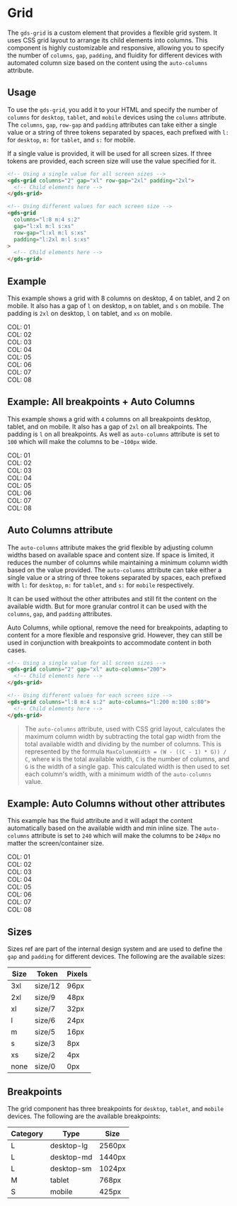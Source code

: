 
<Meta title="Components/Grid" />

# Grid

The `gds-grid` is a custom element that provides a flexible grid system. It uses CSS grid layout to arrange its child elements into columns. This component is highly customizable and responsive, allowing you to specify the number of `columns`, `gap`, `padding`, and fluidity for different devices with automated column size based on the content using the `auto-columns` attribute.

## Usage

To use the `gds-grid`, you add it to your HTML and specify the number of `columns` for `desktop`, `tablet`, and `mobile` devices using the `columns` attribute. The `columns`, `gap`, `row-gap` and `padding` attributes can take either a single value or a string of three tokens separated by spaces, each prefixed with `l:` for `desktop`, `m:` for `tablet`, and `s:` for mobile.

If a single value is provided, it will be used for all screen sizes. If three tokens are provided, each screen size will use the value specified for it.

```html
<!-- Using a single value for all screen sizes -->
<gds-grid columns="2" gap="xl" row-gap="2xl" padding="2xl">
  <!-- Child elements here -->
</gds-grid>

<!-- Using different values for each screen size -->
<gds-grid
  columns="l:8 m:4 s:2"
  gap="l:xl m:l s:xs"
  row-gap="l:xl m:l s:xs"
  padding="l:2xl m:l s:xs"
>
  <!-- Child elements here -->
</gds-grid>
```

## Example

This example shows a grid with 8 columns on desktop, 4 on tablet, and 2 on mobile. It also has a gap of `l` on desktop, `m` on tablet, and `s` on mobile. The padding is `2xl` on desktop, `l` on tablet, and `xs` on mobile.

<Canvas>
  <gds-grid columns="l:8 m:4 s:2" gap="l:l m:m s:s" padding="l:2xl m:l s:xs">
    <div>COL: 01</div>
    <div>COL: 02</div>
    <div>COL: 03</div>
    <div>COL: 04</div>
    <div>COL: 05</div>
    <div>COL: 06</div>
    <div>COL: 07</div>
    <div>COL: 08</div>
  </gds-grid>
</Canvas>

## Example: All breakpoints + Auto Columns

This example shows a grid with `4` columns on all breakpoints desktop, tablet, and on mobile. It also has a gap of `2xl` on all breakpoints. The padding is `l` on all breakpoints. As well as `auto-columns` attribute is set to `100` which will make the columns to be `~100px` wide.

<Canvas>
  <gds-grid
    columns="4"
    gap="l:2xl m:2xl s:2xl"
    row-gap="l:2xl m:2xl s:2xl"
    padding="l"
    auto-columns="100"
  >
    <div>COL: 01</div>
    <div>COL: 02</div>
    <div>COL: 03</div>
    <div>COL: 04</div>
    <div>COL: 05</div>
    <div>COL: 06</div>
    <div>COL: 07</div>
    <div>COL: 08</div>
  </gds-grid>
</Canvas>

## Auto Columns attribute

The `auto-columns` attribute makes the grid flexible by adjusting column widths based on available space and content size. If space is limited, it reduces the number of columns while maintaining a minimum column width based on the value provided. The `auto-columns` attribute can take either a single value or a string of three tokens separated by spaces, each prefixed with `l:` for `desktop`, `m:` for `tablet`, and `s:` for `mobile` respectively.

It can be used without the other attributes and still fit the content on the available width. But for more granular control it can be used with the `columns`, `gap`, and `padding` attributes.

Auto Columns, while optional, remove the need for breakpoints, adapting to content for a more flexible and responsive grid. However, they can still be used in conjunction with breakpoints to accommodate content in both cases.

```html
<!-- Using a single value for all screen sizes -->
<gds-grid columns="2" gap="xl" auto-columns="200">
  <!-- Child elements here -->
</gds-grid>

<!-- Using different values for each screen size -->
<gds-grid columns="l:8 m:4 s:2" auto-columns="l:200 m:100 s:80">
  <!-- Child elements here -->
</gds-grid>
```

> The `auto-columns` attribute, used with CSS grid layout, calculates the maximum column width by subtracting the total gap width from the total available width and dividing by the number of columns. This is represented by the formula `MaxColumnWidth = (W - ((C - 1) * G)) / C`, where `W` is the total available width, `C` is the number of columns, and `G` is the width of a single gap. This calculated width is then used to set each column's width, with a minimum width of the `auto-columns` value.

## Example: Auto Columns without other attributes

This example has the fluid attribute and it will adapt the content automatically based on the available width and min inline size.
The `auto-columns` attribute is set to `240` which will make the columns to be `240px` no matter the screen/container size.

<Canvas>
  <gds-grid auto-columns="240">
    <div>COL: 01</div>
    <div>COL: 02</div>
    <div>COL: 03</div>
    <div>COL: 04</div>
    <div>COL: 05</div>
    <div>COL: 06</div>
    <div>COL: 07</div>
    <div>COL: 08</div>
  </gds-grid>
</Canvas>

## Sizes

Sizes ref are part of the internal design system and are used to define the `gap` and `padding` for different devices. The following are the available sizes:

| Size | Token   | Pixels |
| ---- | ------- | ------ |
| 3xl  | size/12 | 96px   |
| 2xl  | size/9  | 48px   |
| xl   | size/7  | 32px   |
| l    | size/6  | 24px   |
| m    | size/5  | 16px   |
| s    | size/3  | 8px    |
| xs   | size/2  | 4px    |
| none | size/0  | 0px    |

## Breakpoints

The grid component has three breakpoints for `desktop`, `tablet`, and `mobile` devices. The following are the available breakpoints:

| Category | Type       | Size   |
| -------- | ---------- | ------ |
| L        | desktop-lg | 2560px |
| L        | desktop-md | 1440px |
| L        | desktop-sm | 1024px |
| M        | tablet     | 768px  |
| S        | mobile     | 425px  |
